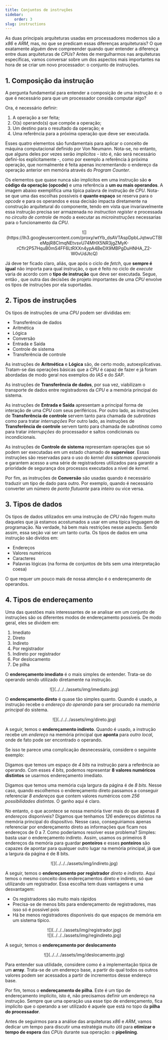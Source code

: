 ```yaml
---
title: Conjuntos de instruções
sidebar:
    order: 3
slug: instructions
---
```


As duas principais arquiteturas usadas em processadores modernos são
a *x86* e *ARM*, mas, no que se predicam essas diferenças arquiteturais? O que
exatamente alguém deve compreender quando quer entender a diferença entre
duas arquiteturas de *CPUs*? Antes de mergulharmos nas arquiteturas específicas,
vamos conversar sobre um dos aspectos mais importantes na hora de se criar um
novo processador: o conjunto de instruções.

## 1. Composição da instrução

A pergunta fundamental para entender a composição de uma instrução é: o que é
necessário para que um processador consida computar algo?

Ora, é necessário definir:

1. A operação a ser feita;
2. O(s) operando(s) que compõe a operação;
3. Um destino para o resultado da operação; e
4. Uma referência para a próxima operação que deve ser executada.

Esses quatro elementos são fundamentais para aplicar o conceito de máquina 
computacional definido por Von Neumann. Nota-se, no entanto, que alguns deles 
por vezes serão *implícitos* - isto é, não será necessário definí-los 
explicitamente -, como por exemplo a referência à próxima operação, que 
normalmente é feita apenas incrementando o endereço da operação anterior em
memória através do *Program Counter*. 

Os elementos que quase nunca são implícitos
em uma instrução são **o código da operação (opcode)** e uma referência a **um
ou mais operandos**. A imagem abaixo exemplifica uma típica palavra de 
instrução de *CPU*. Nota-se que uma das escolhas possíveis é **quanto espaço**
se reserva para o *opcode* e para os operandos e essa decisão impacta 
diretamente na construção arquitetural do componente, tendo em vista que
invariavelmente essa instrução precisa ser armazenada no *instruction register*
e processada no *circuito de controle* de modo a executar as *microinstruções*
necessarias para o funcionamento da *CPU*.

<center>![](https://lh3.googleusercontent.com/proxy/wtYb_dsAVTAspDpbLJqtwuCTBleMpjR8ClmqNEtvsvU74MHX5NR3jgZMyK-rCfIr2P57HquB0mS4FF6LtRXXn4ypA4BeDX9MBPgDuHNHA_Z2-W0vUdJtcQ)</center>

Já deve ter ficado claro, aliás, que após o ciclo de *fetch*, que **sempre é
igual** não importa para qual instrução, o que é feito no ciclo de *execute* 
varia de acordo com o **tipo de instrução** que deve ser executada. Segue, então
, que outra das decisões de projeto importantes de uma *CPU* envolve os tipos
de instruções por ela suportadas.

## 2. Tipos de instruções

Os tipos de instruções de uma *CPU* podem ser divididas em:

* Transferência de dados
* Aritmética
* Lógica
* Conversão
* Entrada e Saída
* Controle de sistema
* Transferência de controle

As instruções de **Aritmética** e **Lógica** são, de certo modo,
autoexplicativas. Tratam-se das operações básicas que a *CPU* é capaz de fazer 
e já foram abordadas de modo geral nos exemplos do *IAS* e do *SAP*.

As instruções de **Transferência de dados**, por sua vez, viabilizam o
transporte de dados entre registradores da *CPU* e a memória principal do
sistema.

As instruções de **Entrada e Saída** apresentam a principal forma de interação
de uma *CPU* com seus periféricos. Por outro lado, as instruções de
**Transferência de controle** servem tanto para chamada de *subrotinas* como
para tratar *interrupções* Por outro lado, as instruções de **Transferência de
controle** servem tanto para chamada de *subrotinas* como para tratar
*interrupções* do processador e saltos condicionais ou incondicionais.

As instruções de **Controle de sistema** representam operações que só podem ser
executadas em um estado chamado de **supervisor**. Essas instruções são
reservadas para o uso do *kernel dos sistemas operacionais* e garantem acesso a
uma série de registradores utilizados para garantir a prioridade de segurança
dos processos executados a nível de *kernel*.

Por fim, as instruções de **Conversão** são usadas quando é necessário traduzir um tipo
de dado para outro. Por exemplo, quando é necessário converter um número de
*ponto flutuante* para *inteiro* ou vice versa.

## 3. Tipos de dados 

Os tipos de dados utilizados em uma instrução de *CPU* não fogem muito daqueles
que já estamos acostumados a usar em uma típica linguagem de programação. Na
verdade, há bem mais restrições nesse aspecto. Sendo assim, essa seção vai ser
um tanto curta. Os tipos de dados em uma instrução são dividos em:

* Endereços
* Valores numéricos
* Caracteres
* Palavras lógicas (na forma de conjuntos de bits sem uma interpretação coesa)

O que requer um pouco mais de nossa atenção é o endereçamento de operandos.

## 4. Tipos de endereçamento

Uma das questões mais interessantes de se analisar em um conjunto de instruções
são os diferentes modos de endereçamento possíveis. De modo geral, eles se
dividem em:

1. Imediato
2. Direto
3. Indireto
4. Por registrador
5. Indireto por registrador
6. Por deslocamento
7. De pilha

O **endereçamento imediato** é o mais simples de entender. Trata-se do operando
sendo utilizado diretamente na instrução.

<center>![](../../../assets/img/imediato.jpg)</center>

O **endereçamento direto** é quase tão simples quanto. Quando é usado, a
instrução recebe o *endereço do operando* para ser procurado na *memória
principal* do sistema.

<center>![](../../../assets/img/direto.jpg)</center>

A seguir, temos o **endereçamento indireto**. Quando é usado, a instrução
recebe um *endereço* na memória principal que **aponta** para *outro local*,
onde de fato pode ser encontrado o operando. 

Se isso te parece uma complicação desnecessária, considere o seguinte exemplo:

Digamos que temos um espaço de *4 bits* na instrução para a referência ao
operando. Com esses *4 bits*, podemos representar **8 valores numéricos
distintos** se usarmos endereçamento imediato. 

Digamos que temos uma memória cuja largura da página é de *8 bits*. Nesse caso,
quando escolhemos o endereçamento direto passamos a conseguir referenciar *8
endereços* que contem valores numéricos com *256 possibilidades distintas*. O
ganho aqui é claro. 

No entanto, o que acontece se nossa memória tiver mais do que apenas *8
endereços* disponíveis? Digamos que tenhamos *126* endereços distintos na
memória principal do dispositivo. Nesse caso, conseguiriamos apenas referenciar
por endereçamento direto as informações que ficam nos endereços de 0 a 7. Como
poderíamos resolver esse problema? Simples: basta usar o endereçamento
indireto. Assim, usamos os primeiros 8 endereços da memória para guardar
**ponteiros** e esses **ponteiros** são capazes de apontar para qualquer outro
lugar na memória principal, já que a largura da página é de 8 bits.

<center>![](../../../assets/img/indireto.jpg)</center>

A seguir, temos o **endereçamento por registrador** *direto* e *indireto*. Aqui
temos o mesmo conceito dos endereçamentos direto e indireto, só que utilizando
um registrador. Essa escolha tem duas vantagens e uma desvantagem:

* Os registradores são muito mais rápidos
* Precisa-se de menos bits para endereçamento de registradores, mas isso só é
  possível pois
* Há be menos registradores disponíveis do que espaços de memória em um sistema
  típico.

<center>![](../../../assets/img/registrador.jpg)</center>

<center>![](../../../assets/img/regindireto.jpg)</center>

A seguir, temos o **endereçamento por deslocamento**

<center>![](../../../assets/img/deslocamento.jpg)</center>

Para entender sua utilidade, considere como é a implementação típica de um
**array**. Trata-se de um endereço base, a partir do qual todos os outros
valores podem ser acessados a partir de incrementos desse endereço base.

Por fim, temos o **endereçamento de pilha**. Este é um tipo de endereçamento
implícito, isto é, não precisamos definir um endereço na instrução. Sempre que
uma operação usa esse tipo de endereçamento, fica implícito que o operando a
ser utilizado é aquele que está no topo da **pilha do processador**.

Antes de seguirmos para a análise das arquiteturas *x86* e *ARM*, vamos dedicar
um tempo para discutir uma estratégia muito útil para **otimizar o tempo de
espera** das *CPUs* durante sua operação: o **pipelining**.
